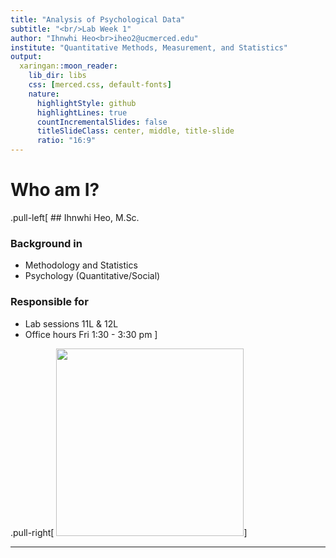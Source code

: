 ```yaml
---
title: "Analysis of Psychological Data"
subtitle: "<br/>Lab Week 1"
author: "Ihnwhi Heo<br>iheo2@ucmerced.edu"
institute: "Quantitative Methods, Measurement, and Statistics"
output:
  xaringan::moon_reader:
    lib_dir: libs
    css: [merced.css, default-fonts]
    nature:
      highlightStyle: github
      highlightLines: true
      countIncrementalSlides: false
      titleSlideClass: center, middle, title-slide
      ratio: "16:9"
---
```


# Who am I?

.pull-left[
## Ihnwhi Heo, M.Sc.

### Background in
- Methodology and Statistics
- Psychology (Quantitative/Social)

### Responsible for
- Lab sessions 11L & 12L
- Office hours Fri 1:30 - 3:30 pm
]

.pull-right[
<img src="ucm-logo.png" width=300 height=300>
]



---
